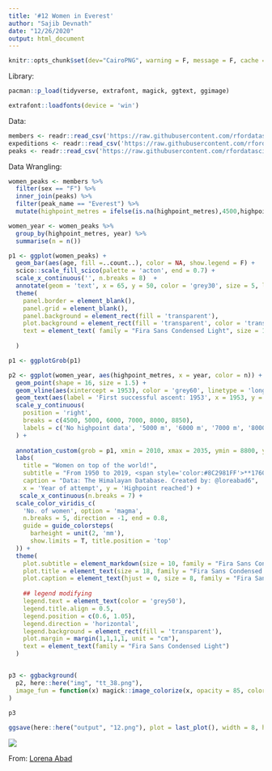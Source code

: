 ```yaml
---
title: '#12 Women in Everest'
author: "Sajib Devnath"
date: "12/26/2020"
output: html_document
---
```


```r
knitr::opts_chunk$set(dev="CairoPNG", warning = F, message = F, cache = F, fig.showtext = T)
```


Library:

```r
pacman::p_load(tidyverse, extrafont, magick, ggtext, ggimage)

extrafont::loadfonts(device = 'win')
```


Data:

```r
members <- readr::read_csv('https://raw.githubusercontent.com/rfordatascience/tidytuesday/master/data/2020/2020-09-22/members.csv')
expeditions <- readr::read_csv('https://raw.githubusercontent.com/rfordatascience/tidytuesday/master/data/2020/2020-09-22/expeditions.csv')
peaks <- readr::read_csv('https://raw.githubusercontent.com/rfordatascience/tidytuesday/master/data/2020/2020-09-22/peaks.csv')
```


Data Wrangling:

```r
women_peaks <- members %>% 
  filter(sex == "F") %>% 
  inner_join(peaks) %>% 
  filter(peak_name == "Everest") %>% 
  mutate(highpoint_metres = ifelse(is.na(highpoint_metres),4500,highpoint_metres))
```

```r
women_year <- women_peaks %>% 
  group_by(highpoint_metres, year) %>% 
  summarise(n = n())
```


```r
p1 <- ggplot(women_peaks) +
  geom_bar(aes(age, fill =..count..), color = NA, show.legend = F) +
  scico::scale_fill_scico(palette = 'acton', end = 0.7) +
  scale_x_continuous('', n.breaks = 8)  +
  annotate(geom = 'text', x = 65, y = 50, color = 'grey30', size = 5, label = 'Age',  family = "Fira Sans Condensed Light") +
  theme(
    panel.border = element_blank(),
    panel.grid = element_blank(),
    panel.background = element_rect(fill = 'transparent'),
    plot.background = element_rect(fill = 'transparent', color = 'transparent'),
    text = element_text( family = "Fira Sans Condensed Light", size = 10)
    
  )

p1 <- ggplotGrob(p1)
```


```r
p2 <- ggplot(women_year, aes(highpoint_metres, x = year, color = n)) + 
  geom_point(shape = 16, size = 1.5) + 
  geom_vline(aes(xintercept = 1953), color = 'grey60', linetype = 'longdash') +
  geom_text(aes(label = 'First successful ascent: 1953', x = 1953, y = 7600), angle = 90, size = 3, nudge_x = -1, color = 'grey50') +
  scale_y_continuous(
    position = 'right', 
    breaks = c(4500, 5000, 6000, 7000, 8000, 8850), 
    labels = c('No highpoint data', '5000 m', '6000 m', '7000 m', '8000 m', '8850 m - Summit')
  ) +
  
  annotation_custom(grob = p1, xmin = 2010, xmax = 2035, ymin = 8800, ymax = 10200) + 
  labs(
    title = "Women on top of the world!",
    subtitle = "From 1950 to 2019, <span style='color:#8C2981FF'>**1760 women**</span> attempted to climb<br>the highest peak in the world, **Mount Everest**. That is <br>8% of all climbing attempts. <span style='color:#8C2981FF'>**699 women**</span> have made<br>the summit, i.e. 7% of all the recorded summits.",
    caption = "Data: The Himalayan Database. Created by: @loreabad6", 
    x = 'Year of attempt', y = 'Highpoint reached') + 
   scale_x_continuous(n.breaks = 7) +
  scale_color_viridis_c(
    'No. of women', option = 'magma', 
    n.breaks = 5, direction = -1, end = 0.8,
    guide = guide_colorsteps(
      barheight = unit(2, 'mm'), 
      show.limits = T, title.position = 'top'
  )) +
  theme(
    plot.subtitle = element_markdown(size = 10, family = "Fira Sans Condensed Light"),
    plot.title = element_text(size = 18, family = "Fira Sans Condensed Light"),
    plot.caption = element_text(hjust = 0, size = 8, family = "Fira Sans Condensed Light"),
    
    ## legend modifying
    legend.text = element_text(color = 'grey50'),
    legend.title.align = 0.5,
    legend.position = c(0.6, 1.05),
    legend.direction = 'horizontal',
    legend.background = element_rect(fill = 'transparent'),
    plot.margin = margin(1,1,1,1, unit = "cm"),
    text = element_text(family = "Fira Sans Condensed Light")
  )


p3 <- ggbackground(
  p2, here::here("img", "tt_38.png"),
  image_fun = function(x) magick::image_colorize(x, opacity = 85, color = 'white')
) 
  
p3
```
    
    
```r
ggsave(here::here("output", "12.png"), plot = last_plot(), width = 8, height = 6.5, type="cairo")
```
  
![](/uploads/12.png)

From: [Lorena Abad](https://github.com/loreabad6/TidyTuesday/blob/master/R/2020/week_39.Rmd)